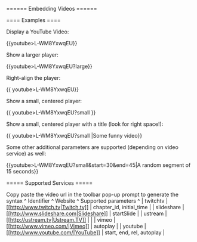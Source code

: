 ====== Embedding Videos ======

==== Examples ====

Display a YouTube Video:

  \{\{youtube\>L-WM8YxwqEU\}\}

Show a larger player:

  \{\{youtube\>L-WM8YxwqEU?large\}\}

Right-align the player:

  \{\{ youtube\>L-WM8YxwqEU\}\}

Show a small, centered player:

  \{\{ youtube\>L-WM8YxwqEU?small \}\}

Show a small, centered player with a title (look for right space!):

  \{\{ youtube\>L-WM8YxwqEU?small |Some funny video\}\}

Some other additional parameters are supported (depending on video service) as well:

  \{\{youtube\>L-WM8YxwqEU?small&start=30&end=45|A random segment of 15 seconds\}\}

===== Supported Services =====

Copy paste the video url in the toolbar pop-up prompt to generate the syntax
^ Identifier  ^ Website  ^ Supported parameters ^
| twitchtv    | [[http://www.twitch.tv|Twitch.tv]]           | chapter_id, initial_time  |
| slideshare  | [[http://www.slideshare.com|Slideshare]]     | startSlide  |
| ustream     | [[http://ustream.tv|Ustream.TV]]             |  |
| vimeo       | [[http://www.vimeo.com/|Vimeo]]              | autoplay |
| youtube     | [[http://www.youtube.com/|YouTube]]          | start, end, rel, autoplay |
